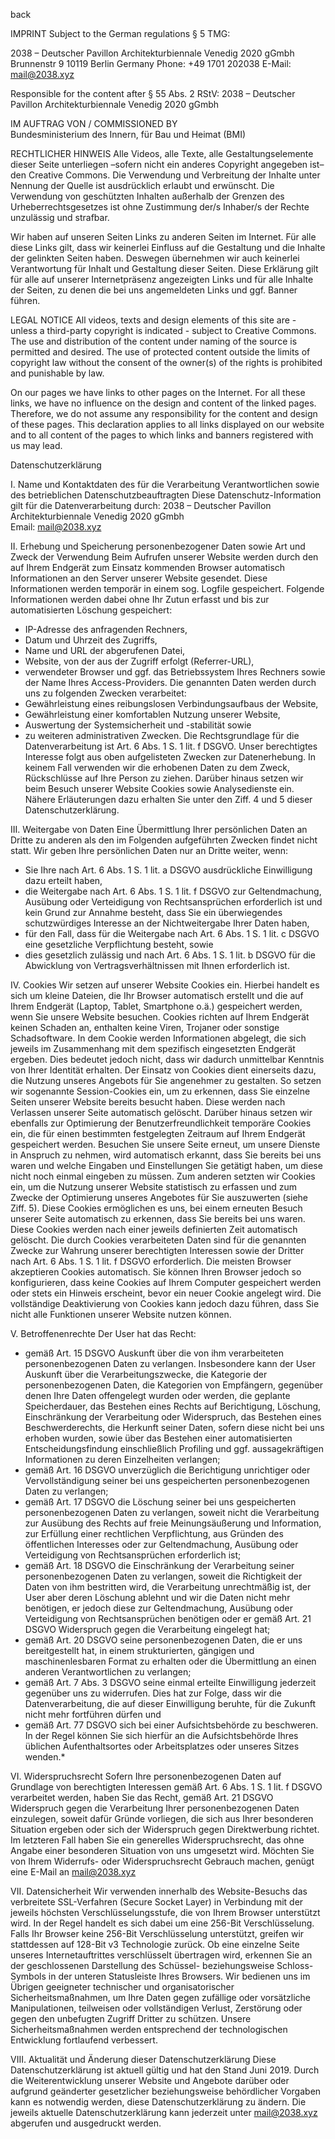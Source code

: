 <Spacer />
<p>
<Link to="/">back</Link>
</p>

IMPRINT
Subject to the German regulations § 5 TMG:

2038 – Deutscher Pavillon Architekturbiennale Venedig 2020 gGmbh
Brunnenstr 9
10119 Berlin
Germany
Phone: +49 1701 202038
E-Mail: mail@2038.xyz

Responsible for the content after § 55 Abs. 2 RStV: 2038 – Deutscher Pavillon Architekturbiennale Venedig 2020 gGmbh

IM AUFTRAG VON / COMMISSIONED BY  
Bundesministerium des Innern, für Bau und Heimat (BMI) 

RECHTLICHER HINWEIS 
Alle Videos, alle Texte, alle Gestaltungselemente dieser Seite unterliegen –sofern nicht ein anderes Copyright angegeben ist– den Creative Commons. 
Die Verwendung und Verbreitung der Inhalte unter Nennung der Quelle ist ausdrücklich erlaubt und erwünscht. 
Die Verwendung von geschützten Inhalten außerhalb der Grenzen des Urheberrechtsgesetzes ist ohne Zustimmung der/s Inhaber/s der Rechte unzulässig und strafbar.

Wir haben auf unseren Seiten Links zu anderen Seiten im Internet. 
Für alle diese Links gilt, dass wir keinerlei Einfluss auf die Gestaltung und die Inhalte der gelinkten Seiten haben. 
Deswegen übernehmen wir auch keinerlei Verantwortung für Inhalt und Gestaltung dieser Seiten. 
Diese Erklärung gilt für alle auf unserer Internetpräsenz angezeigten Links und für alle Inhalte der Seiten, zu denen die bei uns angemeldeten Links und ggf. Banner führen.

LEGAL NOTICE
All videos, texts and design elements of this site are - unless a third-party copyright is indicated - subject to Creative Commons. 
The use and distribution of the content under naming of the source is permitted and desired. 
The use of protected content outside the limits of copyright law without the consent of the owner(s) of the rights is prohibited and punishable by law.

On our pages we have links to other pages on the Internet. 
For all these links, we have no influence on the design and content of the linked pages. 
Therefore, we do not assume any responsibility for the content and design of these pages. 
This declaration applies to all links displayed on our website and to all content of the pages to which links and banners registered with us may lead.


Datenschutzerklärung

I. Name und Kontaktdaten des für die Verarbeitung Verantwortlichen sowie des betrieblichen Datenschutzbeauftragten
Diese Datenschutz-Information gilt für die Datenverarbeitung durch: 2038 – Deutscher Pavillon Architekturbiennale Venedig 2020 gGmbh  
Email: mail@2038.xyz                

II. Erhebung und Speicherung personenbezogener Daten sowie Art und Zweck der Verwendung
Beim Aufrufen unserer Website werden durch den auf Ihrem Endgerät zum Einsatz kommenden Browser automatisch Informationen an den Server unserer Website gesendet. Diese Informationen werden temporär in einem sog. Logfile gespeichert.
Folgende Informationen werden dabei ohne Ihr Zutun erfasst und bis zur automatisierten Löschung gespeichert:
* IP-Adresse des anfragenden Rechners,
* Datum und Uhrzeit des Zugriffs,
* Name und URL der abgerufenen Datei,
* Website, von der aus der Zugriff erfolgt (Referrer-URL),
* verwendeter Browser und ggf. das Betriebssystem Ihres Rechners sowie der Name Ihres Access-Providers.
Die genannten Daten werden durch uns zu folgenden Zwecken verarbeitet:
* Gewährleistung eines reibungslosen Verbindungsaufbaus der Website,
* Gewährleistung einer komfortablen Nutzung unserer Website,
* Auswertung der Systemsicherheit und -stabilität sowie
* zu weiteren administrativen Zwecken.
Die Rechtsgrundlage für die Datenverarbeitung ist Art. 6 Abs. 1 S. 1 lit. f DSGVO. Unser berechtigtes Interesse folgt aus oben aufgelisteten Zwecken zur Datenerhebung. In keinem Fall verwenden wir die erhobenen Daten zu dem Zweck, Rückschlüsse auf Ihre Person zu ziehen. Darüber hinaus setzen wir beim Besuch unserer Website Cookies sowie Analysedienste ein. Nähere Erläuterungen dazu erhalten Sie unter den Ziff. 4 und 5 dieser Datenschutzerklärung.

III. Weitergabe von Daten
Eine Übermittlung Ihrer persönlichen Daten an Dritte zu anderen als den im Folgenden aufgeführten Zwecken findet nicht statt.
Wir geben Ihre persönlichen Daten nur an Dritte weiter, wenn:
* Sie Ihre nach Art. 6 Abs. 1 S. 1 lit. a DSGVO ausdrückliche Einwilligung dazu erteilt haben,
* die Weitergabe nach Art. 6 Abs. 1 S. 1 lit. f DSGVO zur Geltendmachung, Ausübung oder Verteidigung von Rechtsansprüchen erforderlich ist und kein Grund zur Annahme besteht, dass Sie ein überwiegendes schutzwürdiges Interesse an der Nichtweitergabe Ihrer Daten haben,
* für den Fall, dass für die Weitergabe nach Art. 6 Abs. 1 S. 1 lit. c DSGVO eine gesetzliche Verpflichtung besteht, sowie
* dies gesetzlich zulässig und nach Art. 6 Abs. 1 S. 1 lit. b DSGVO für die Abwicklung von Vertragsverhältnissen mit Ihnen erforderlich ist.

IV. Cookies
Wir setzen auf unserer Website Cookies ein. Hierbei handelt es sich um kleine Dateien, die Ihr Browser automatisch erstellt und die auf Ihrem Endgerät (Laptop, Tablet, Smartphone o.ä.) gespeichert werden, wenn Sie unsere Website besuchen. Cookies richten auf Ihrem Endgerät keinen Schaden an, enthalten keine Viren, Trojaner oder sonstige Schadsoftware. In dem Cookie werden Informationen abgelegt, die sich jeweils im Zusammenhang mit dem spezifisch eingesetzten Endgerät ergeben. Dies bedeutet jedoch nicht, dass wir dadurch unmittelbar Kenntnis von Ihrer Identität erhalten.
Der Einsatz von Cookies dient einerseits dazu, die Nutzung unseres Angebots für Sie angenehmer zu gestalten. So setzen wir sogenannte Session-Cookies ein, um zu erkennen, dass Sie einzelne Seiten unserer Website bereits besucht haben. Diese werden nach Verlassen unserer Seite automatisch gelöscht. Darüber hinaus setzen wir ebenfalls zur Optimierung der Benutzerfreundlichkeit temporäre Cookies ein, die für einen bestimmten festgelegten Zeitraum auf Ihrem Endgerät gespeichert werden. Besuchen Sie unsere Seite erneut, um unsere Dienste in Anspruch zu nehmen, wird automatisch erkannt, dass Sie bereits bei uns waren und welche Eingaben und Einstellungen Sie getätigt haben, um diese nicht noch einmal eingeben zu müssen.
Zum anderen setzten wir Cookies ein, um die Nutzung unserer Website statistisch zu erfassen und zum Zwecke der Optimierung unseres Angebotes für Sie auszuwerten (siehe Ziff. 5). Diese Cookies ermöglichen es uns, bei einem erneuten Besuch unserer Seite automatisch zu erkennen, dass Sie bereits bei uns waren. Diese Cookies werden nach einer jeweils definierten Zeit automatisch gelöscht.
Die durch Cookies verarbeiteten Daten sind für die genannten Zwecke zur Wahrung unserer berechtigten Interessen sowie der Dritter nach Art. 6 Abs. 1 S. 1 lit. f DSGVO erforderlich.
Die meisten Browser akzeptieren Cookies automatisch. Sie können Ihren Browser jedoch so konfigurieren, dass keine Cookies auf Ihrem Computer gespeichert werden oder stets ein Hinweis erscheint, bevor ein neuer Cookie angelegt wird. Die vollständige Deaktivierung von Cookies kann jedoch dazu führen, dass Sie nicht alle Funktionen unserer Website nutzen können.

V. Betroffenenrechte
Der User hat das Recht:
* gemäß Art. 15 DSGVO Auskunft über die von ihm verarbeiteten personenbezogenen Daten zu verlangen. Insbesondere kann der User Auskunft über die Verarbeitungszwecke, die Kategorie der personenbezogenen Daten, die Kategorien von Empfängern, gegenüber denen Ihre Daten offengelegt wurden oder werden, die geplante Speicherdauer, das Bestehen eines Rechts auf Berichtigung, Löschung, Einschränkung der Verarbeitung oder Widerspruch, das Bestehen eines Beschwerderechts, die Herkunft seiner Daten, sofern diese nicht bei uns erhoben wurden, sowie über das Bestehen einer automatisierten Entscheidungsfindung einschließlich Profiling und ggf. aussagekräftigen Informationen zu deren Einzelheiten verlangen;
* gemäß Art. 16 DSGVO unverzüglich die Berichtigung unrichtiger oder Vervollständigung seiner bei uns gespeicherten personenbezogenen Daten zu verlangen;
* gemäß Art. 17 DSGVO die Löschung seiner bei uns gespeicherten personenbezogenen Daten zu verlangen, soweit nicht die Verarbeitung zur Ausübung des Rechts auf freie Meinungsäußerung und Information, zur Erfüllung einer rechtlichen Verpflichtung, aus Gründen des öffentlichen Interesses oder zur Geltendmachung, Ausübung oder Verteidigung von Rechtsansprüchen erforderlich ist;
* gemäß Art. 18 DSGVO die Einschränkung der Verarbeitung seiner personenbezogenen Daten zu verlangen, soweit die Richtigkeit der Daten von ihm bestritten wird, die Verarbeitung unrechtmäßig ist, der User aber deren Löschung ablehnt und wir die Daten nicht mehr benötigen, er jedoch diese zur Geltendmachung, Ausübung oder Verteidigung von Rechtsansprüchen benötigen oder er gemäß Art. 21 DSGVO Widerspruch gegen die Verarbeitung eingelegt hat;
* gemäß Art. 20 DSGVO seine personenbezogenen Daten, die er uns bereitgestellt hat, in einem strukturierten, gängigen und maschinenlesbaren Format zu erhalten oder die Übermittlung an einen anderen Verantwortlichen zu verlangen;
* gemäß Art. 7 Abs. 3 DSGVO seine einmal erteilte Einwilligung jederzeit gegenüber uns zu widerrufen. Dies hat zur Folge, dass wir die Datenverarbeitung, die auf dieser Einwilligung beruhte, für die Zukunft nicht mehr fortführen dürfen und
* gemäß Art. 77 DSGVO sich bei einer Aufsichtsbehörde zu beschweren. In der Regel können Sie sich hierfür an die Aufsichtsbehörde Ihres üblichen Aufenthaltsortes oder Arbeitsplatzes oder unseres Sitzes wenden.*

VI. Widerspruchsrecht
Sofern Ihre personenbezogenen Daten auf Grundlage von berechtigten Interessen gemäß Art. 6 Abs. 1 S. 1 lit. f DSGVO verarbeitet werden, haben Sie das Recht, gemäß Art. 21 DSGVO Widerspruch gegen die Verarbeitung Ihrer personenbezogenen Daten einzulegen, soweit dafür Gründe vorliegen, die sich aus Ihrer besonderen Situation ergeben oder sich der Widerspruch gegen Direktwerbung richtet. Im letzteren Fall haben Sie ein generelles Widerspruchsrecht, das ohne Angabe einer besonderen Situation von uns umgesetzt wird.
Möchten Sie von Ihrem Widerrufs- oder Widerspruchsrecht Gebrauch machen, genügt eine E-Mail an mail@2038.xyz

VII. Datensicherheit
Wir verwenden innerhalb des Website-Besuchs das verbreitete SSL-Verfahren (Secure Socket Layer) in Verbindung mit der jeweils höchsten Verschlüsselungsstufe, die von Ihrem Browser unterstützt wird. In der Regel handelt es sich dabei um eine 256-Bit Verschlüsselung. Falls Ihr Browser keine 256-Bit Verschlüsselung unterstützt, greifen wir stattdessen auf 128-Bit v3 Technologie zurück. Ob eine einzelne Seite unseres Internetauftrittes verschlüsselt übertragen wird, erkennen Sie an der geschlossenen Darstellung des Schüssel- beziehungsweise Schloss-Symbols in der unteren Statusleiste Ihres Browsers.
Wir bedienen uns im Übrigen geeigneter technischer und organisatorischer Sicherheitsmaßnahmen, um Ihre Daten gegen zufällige oder vorsätzliche Manipulationen, teilweisen oder vollständigen Verlust, Zerstörung oder gegen den unbefugten Zugriff Dritter zu schützen. Unsere Sicherheitsmaßnahmen werden entsprechend der technologischen Entwicklung fortlaufend verbessert.

VIII. Aktualität und Änderung dieser Datenschutzerklärung
Diese Datenschutzerklärung ist aktuell gültig und hat den Stand Juni 2019.
Durch die Weiterentwicklung unserer Website und Angebote darüber oder aufgrund geänderter gesetzlicher beziehungsweise behördlicher Vorgaben kann es notwendig werden, diese Datenschutzerklärung zu ändern. Die jeweils aktuelle Datenschutzerklärung kann jederzeit unter mail@2038.xyz abgerufen und ausgedruckt werden.
